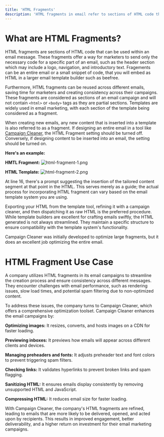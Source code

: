 ```yaml
---
title: 'HTML Fragments'
description: 'HTML fragments in email refer to sections of HTML code that can be reused across multiple email campaigns. This practice saves time and improves consistency, making it easier to manage and maintain email campaigns.'
---
```


# What are HTML Fragments?

HTML fragments are sections of HTML code that can be used within an email message. These fragments offer a way for marketers to send only the necessary code for a specific part of an email, such as the header section which may include a logo, navigation, and introductory text. Fragements can be an entire email or a small snippet of code, that you will embed as HTML in a larger email template builder such as beefree.

Furthermore, HTML fragments can be reused across different emails, saving time for marketers and creating consistency across their campaigns. These fragments are considered as sections of an email campaign and will not contain `<html>` or `<body>` tags as they are partial sections. Templates are widely used in email marketing, with each section of the template being considered as a fragment.

When creating new emails, any new content that is inserted into a template is also referred to as a fragment. If designing an entire email in a tool like [Campaign Cleaner](https://campaigncleaner.com), the HTML Fragment setting should be turned off. Conversely, if designing content to be inserted into an email, the setting should be turned on. 

**Here's an example:**

**HMTL Fragment:**
![html-fragment-1.png](/images/html-fragment-3.png)

**HTML Template:**
![html-fragment-2.png](/images/html-fragment-4.png)

At line 16, there's a prompt suggesting the insertion of the tailored content segment at that point in the HTML. This serves merely as a guide; the actual process for incorporating HTML fragment can vary based on the email template system you are using.

Exporting your HTML from the template tool, refining it with a campaign cleaner, and then dispatching it as raw HTML is the preferred procedure. While template builders are excellent for crafting emails swiftly, the HTML generated is not always streamlined. They maintain a specific structure to ensure compatibility with the template system's functionality.

Campaign Cleaner was initially developed to optimize large fragments, but it does an excellent job optimizing the entire email.

# HTML Fragment Use Case
<Note>
A company utilizes HTML fragments in its email campaigns to streamline the creation process and ensure consistency across different messages. They encounter challenges with email performance, such as rendering issues, slow load times, and potential spam filtering due to non-optimized content.

To address these issues, the company turns to Campaign Cleaner, which offers a comprehensive optimization toolset. Campaign Cleaner enhances the email campaigns by:
 
**Optimizing images:** It resizes, converts, and hosts images on a CDN for faster loading.

**Previewing inboxes:** It previews how emails will appear across different clients and devices.

**Managing preheaders and fonts:** It adjusts preheader text and font colors to prevent triggering spam filters.

**Checking links:** It validates hyperlinks to prevent broken links and spam flagging.

**Sanitizing HTML:** It ensures emails display consistently by removing unsupported HTML and JavaScript.

**Compressing HTML:** It reduces email size for faster loading.

With Campaign Cleaner, the company's HTML fragments are refined, leading to emails that are more likely to be delivered, opened, and acted upon by recipients. This results in improved engagement, better deliverability, and a higher return on investment for their email marketing campaigns.
</Note>
